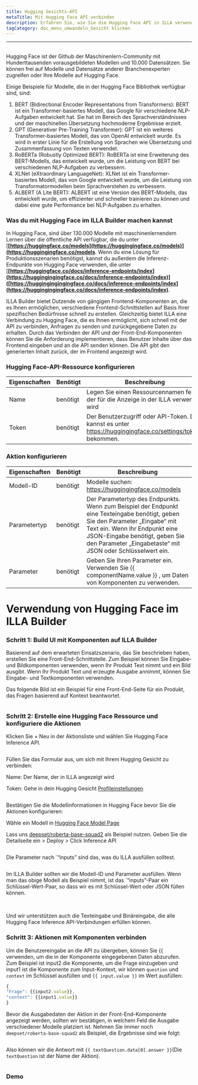 ```yaml
---
title: Hugging Gesichts-API
metaTitle: Mit Hugging Face API verbinden
description: Erfahren Sie, wie Sie die Hugging Face API in ILLA verwenden
tagCategory: doc_menu_umwandeln_Gesicht klicken
---
```


* * *

## <Heading hidden>Hugging Gesichts-API</Heading>

Hugging Face ist der Github der Maschinenlern-Community mit Hunderttausenden vorausgebildeten Modellen und 10.000 Datensätzen. Sie können frei auf Modelle und Datensätze anderer Branchenexperten zugreifen oder Ihre Modelle auf Hugging Face.

Einige Beispiele für Modelle, die in der Hugging Face Bibliothek verfügbar sind, sind:

1.  BERT (Bidirectional Encoder Representations from Transformers): BERT ist ein Transformer-basiertes Modell, das Google für verschiedene NLP-Aufgaben entwickelt hat. Sie hat im Bereich des Sprachverständnisses und der maschinellen Übersetzung hochmoderne Ergebnisse erzielt.
2.  GPT (Generativer Pre-Training Transformer): GPT ist ein weiteres Transformer-basiertes Modell, das von OpenAI entwickelt wurde. Es wird in erster Linie für die Erstellung von Sprachen wie Übersetzung und Zusammenfassung von Texten verwendet.
3.  RoBERTa (Robustly Optimized BERT): RoBERTa ist eine Erweiterung des BERT-Modells, das entwickelt wurde, um die Leistung von BERT bei verschiedenen NLP-Aufgaben zu verbessern.
4.  XLNet (eXtraordinary LanguageNet): XLNet ist ein Transformer-basiertes Modell, das von Google entwickelt wurde, um die Leistung von Transformatormodellen beim Sprachverstehen zu verbessern.
5.  ALBERT (A Lite BERT): ALBERT ist eine Version des BERT-Modells, das entwickelt wurde, um effizienter und schneller trainieren zu können und dabei eine gute Performance bei NLP-Aufgaben zu erhalten.

### Was du mit Hugging Face im ILLA Builder machen kannst

In Hugging Face, sind über 130.000 Modelle mit maschinenlernendem Lernen über die öffentliche API verfügbar, die du unter \[**[https://huggingface.co/models](https://huggingingface.co/models)](<https://huggingingface.co/models>**. Wenn du eine Lösung für Produktionsszenarien benötigst, kannst du außerdem die Inferenz-Endpunkte von Hugging Face verwenden, die unter \[**[https://huggingface.co/docs/inference-endpoints/index](https://huggingingingface.co/docs/inference-endpoints/index)]([https://huggingingingingface.co/docs/inference-endpoints/index](https://huggingingingface.co/docs/inference-endpoints/index)**.

ILLA Builder bietet Dutzende von gängigen Frontend-Komponenten an, die es Ihnen ermöglichen, verschiedene Frontend-Schnittstellen auf Basis Ihrer spezifischen Bedürfnisse schnell zu erstellen. Gleichzeitig bietet ILLA eine Verbindung zu Hugging Face, die es Ihnen ermöglicht, sich schnell mit der API zu verbinden, Anfragen zu senden und zurückgegebene Daten zu erhalten. Durch das Verbinden der API und der Front-End-Komponenten können Sie die Anforderung implementieren, dass Benutzer Inhalte über das Frontend eingeben und an die API senden können. Die API gibt den generierten Inhalt zurück, der im Frontend angezeigt wird.

### Hugging Face-API-Ressource konfigurieren

| Eigenschaften | Benötigt | Beschreibung                                                                                                |
| ------------- | -------- | ----------------------------------------------------------------------------------------------------------- |
| Name          | benötigt | Legen Sie einen Ressourcennamen fest, der für die Anzeige in der ILLA verwendet wird                        |
| Token         | benötigt | Der Benutzerzugriff oder API-Token. Du kannst es unter https://huggingingface.co/settings/tokens bekommen.  |

### Aktion konfigurieren

| Eigenschaften | Benötigt | Beschreibung                                                                                                                                                                                                                                                    |
| ------------- | -------- | --------------------------------------------------------------------------------------------------------------------------------------------------------------------------------------------------------------------------------------------------------------- |
| Modell-ID     | benötigt | Modelle suchen: https://huggingingface.co/models                                                                                                                                                                                                                |
| Parametertyp  | benötigt | Der Parametertyp des Endpunkts. Wenn zum Beispiel der Endpunkt eine Texteingabe benötigt, geben Sie den Parameter „Eingabe“ mit Text ein. Wenn Ihr Endpunkt eine JSON-Eingabe benötigt, geben Sie den Parameter „Eingabetaste“ mit JSON oder Schlüsselwert ein. |
| Parameter     | benötigt | Geben Sie Ihren Parameter ein. Verwenden Sie {{ componentName.value }} , um Daten von Komponenten zu verwenden.                                                                                                                                                 |

# Verwendung von Hugging Face im ILLA Builder

### Schritt 1: Build UI mit Komponenten auf ILLA Builder

Basierend auf dem erwarteten Einsatzszenario, das Sie beschrieben haben, erstellen Sie eine Front-End-Schnittstelle. Zum Beispiel können Sie Eingabe- und Bildkomponenten verwenden, wenn Ihr Produkt Text nimmt und ein Bild ausgibt. Wenn Ihr Produkt Text und erzeugte Ausgabe annimmt, können Sie Eingabe- und Textkomponenten verwenden.

Das folgende Bild ist ein Beispiel für eine Front-End-Seite für ein Produkt, das Fragen basierend auf Kontext beantwortet.

<img src='https://cdn.illacloud.com/official-website/img/docs/connect/hfapi1.png' alt="" />

### Schritt 2: Erstelle eine Hugging Face Ressource und konfiguriere die Aktionen

Klicken Sie + Neu in der Aktionsliste und wählen Sie Hugging Face Inference API.

<img src='https://cdn.illacloud.com/official-website/img/docs/connect/hfapi2.png' alt="" />

Füllen Sie das Formular aus, um sich mit Ihrem Hugging Gesicht zu verbinden:

Name: Der Name, der in ILLA angezeigt wird

Token: Gehe in dein Hugging Gesicht [Profileinstellungen]([https://huggingingface.co/settings/tokens](https://huggingingface.co/settings/tokens))

<img src='https://cdn.illacloud.com/official-website/img/docs/connect/hfapi3.png' alt="" />

Bestätigen Sie die Modellinformationen in Hugging Face bevor Sie die Aktionen konfigurieren:

Wähle ein Modell in [Hugging Face Model Page]([https://huggingface.co/models](https://huggingingface.co/models))

Lass uns [deepset/roberta-base-squad2]([https://huggingingface.co/deepset/roberta-base-squad2](https://huggingingface.co/deepset/roberta-base-squad2)) als Beispiel nutzen. Geben Sie die Detailseite ein > Deploy > Click Inference API

<img src='https://cdn.illacloud.com/official-website/img/docs/connect/hfapi4.png' alt="" />

Die Parameter nach \`“inputs” sind das, was du ILLA ausfüllen solltest. 

<img src='https://cdn.illacloud.com/official-website/img/docs/connect/hfapi5.png' alt="" />

Im ILLA Builder sollten wir die Modell-ID und Parameter ausfüllen. Wenn man das obige Modell als Beispiel nimmt, ist das \`“inputs”-Paar ein Schlüssel-Wert-Paar, so dass wir es mit Schlüssel-Wert oder JSON füllen können. 

<img src='https://cdn.illacloud.com/official-website/img/docs/connect/hfapi6.png' alt="" />

<img src='https://cdn.illacloud.com/official-website/img/docs/connect/hfapi7.png' alt="" />

Und wir unterstützen auch die Texteingabe und Binäreingabe, die alle Hugging Face Inference API-Verbindungen erfüllen können.

### Schritt 3: Aktionen mit Komponenten verbinden

Um die Benutzereingabe an die API zu übergeben, können Sie {{ verwenden, um die in der Komponente eingegebenen Daten abzurufen. Zum Beispiel ist input2 die Komponente, um die Frage einzugeben und input1 ist die Komponente zum Input-Kontext, wir können `question` und `context` im Schlüssel ausfüllen und `{{ input.value }}` im Wert ausfüllen:

```jsx
{
"Frage": {{input2.value}},
"context": {{input1.value}}
}
```

Bevor die Ausgabedaten der Aktion in der Front-End-Komponente angezeigt werden, sollten wir bestätigen, in welchem Feld die Ausgabe verschiedener Modelle platziert ist. Nehmen Sie immer noch `deepset/roberta-base-squad2` als Beispiel, die Ergebnisse sind wie folgt:

<img src='https://cdn.illacloud.com/official-website/img/docs/connect/hfapi8.png' alt="" />

Also können wir die Antwort mit `{{ textQuestion.data[0].answer }}`(Die `textQuestion` ist der Name der Aktion). 

<img src='https://cdn.illacloud.com/official-website/img/docs/connect/hfapi9.png' alt="" />

### Demo

<img src='https://cdn.illacloud.com/official-website/img/docs/connect/hfapi10.gif' alt="" />

<img src='https://cdn.illacloud.com/official-website/img/docs/connect/hfapi11.gif' alt="" />
